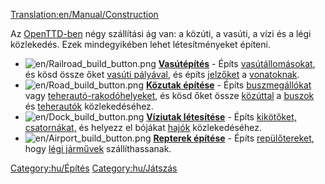 [[Translation:en/Manual/Construction]]
{{hu/Tartalomjegyzék}}

Az [[hu/Manual/OpenTTD|OpenTTD-ben]] négy szállítási ág van: a közúti, a vasúti, a vízi és a légi közlekedés. Ezek mindegyikében lehet létesítményeket építeni.


*[[File:en/Railroad build button.png]] '''[[hu/Manual/Vasútépítés|Vasútépítés]]''' - Építs [[hu/Manual/Vasútállomások|vasútállomásokat]], és kösd össze őket [[hu/Manual/Vasúti pályaépítés|vasúti pályával]], és építs [[hu/Manual/Jelzők|jelzőket]] a [[hu/Manual/Vonatok|vonatoknak]].
*[[File:en/Road build button.png]] '''[[hu/Manual/Közutak építése|Közutak építése]]''' - Építs [[hu/Rakodóhelyek#Buszmegálló|buszmegállókat]] vagy [[hu/Rakodóhelyek#Teherautó-rakodóhely|teherautó-rakodóhelyeket]], és kösd őket össze [[hu/Manual/Utak építése|közúttal]] a [[hu/Manual/Base Set/Road Vehicles/Buszok|buszok]] és [[hu/Manual/Közúti járművek|teherautók]] közlekedéséhez.
*[[File:en/Dock build button.png]] '''[[hu/Manual/Víziutak létesítése|Víziutak létesítése]]''' - Építs [[hu/Kikötők|kikötőket, csatornákat,]] és helyezz el bójákat [[hu/Manual/Hajók|hajók]] közlekedéséhez.
*[[File:en/Airport build button.png]] '''[[hu/Manual/Repterek építése|Repterek építése]]''' - Építs [[hu/Manual/Repülőterek|repülőtereket]], hogy [[hu/Manual/Légi járművek|légi járművek]] szállíthassanak.

[[Category:hu/Építés]]
[[Category:hu/Játszás]]